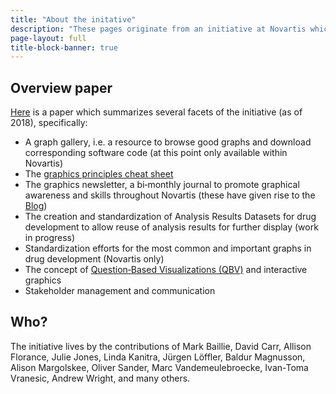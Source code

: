 ```yaml
---
title: "About the initative"
description: "These pages originate from an initiative at Novartis which aims at fostering the impact of quantitative scientists on decision-making based on data. While this motivation is set in pharmaceutical development, we hope this effort is of benefit to all quantitative scientists."
page-layout: full
title-block-banner: true
---
```


## Overview paper

[Here](https://onlinelibrary.wiley.com/doi/full/10.1002/pst.1912) is a paper which summarizes several facets of the initiative (as of 2018), specifically:

*	A graph gallery, i.e. a resource to browse good graphs and download corresponding software code (at this point only available within Novartis)
*	The [graphics principles cheat sheet](cheatsheet.html)
*	The graphics newsletter, a bi‐monthly journal to promote graphical awareness and skills throughout Novartis (these have given rise to the [Blog](https://graphicsprinciples.github.io/gallery/))
*	The creation and standardization of Analysis Results Datasets for drug development to allow reuse of analysis results for further display (work in progress)
*	Standardization efforts for the most common and important graphs in drug development (Novartis only)
*	The concept of [Question‐Based Visualizations (QBV)](qbv.html) and interactive graphics
*	Stakeholder management and communication

## Who?

The initiative lives by the contributions of Mark Baillie, David Carr, Allison Florance, Julie Jones, Linda Kanitra, Jürgen Löffler, Baldur Magnusson, Alison Margolskee, Oliver Sander, Marc Vandemeulebroecke, Ivan-Toma Vranesic, Andrew Wright, and many others. 

